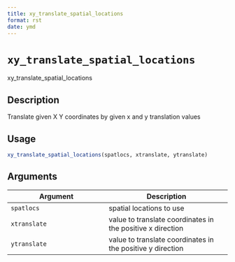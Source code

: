 ```yaml
--- 
title: xy_translate_spatial_locations 
format: rst 
date: ymd 
--- 
```

# `xy_translate_spatial_locations`

xy_translate_spatial_locations


## Description

Translate given X Y coordinates by given x and y translation values


## Usage

```r
xy_translate_spatial_locations(spatlocs, xtranslate, ytranslate)
```


## Arguments

Argument      |Description
------------- |----------------
`spatlocs`     |     spatial locations to use
`xtranslate`     |     value to translate coordinates in the positive x direction
`ytranslate`     |     value to translate coordinates in the positive y direction


